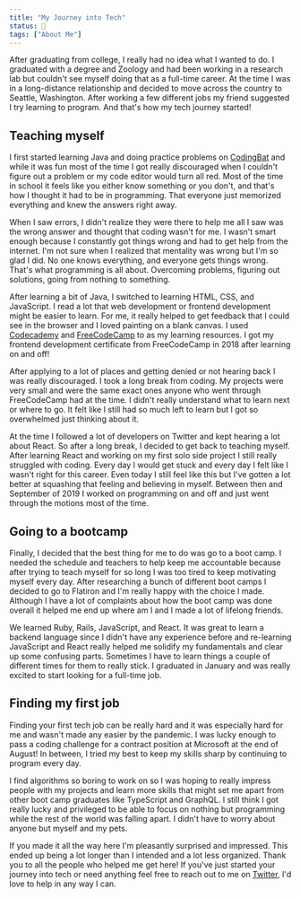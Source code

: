 ```yaml
---
title: "My Journey into Tech"
status: 🌻
tags: ["About Me"]
---
```


After graduating from college, I really had no idea what I wanted to do. I graduated with a degree and Zoology and had been working in a research lab but couldn't see myself doing that as a full-time career. At the time I was in a long-distance relationship and decided to move across the country to Seattle, Washington. After working a few different jobs my friend suggested I try learning to program. And that's how my tech journey started!

## Teaching myself

I first started learning Java and doing practice problems on [CodingBat](https://codingbat.com/java) and while it was fun most of the time I got really discouraged when I couldn't figure out a problem or my code editor would turn all red. Most of the time in school it feels like you either know something or you don't, and that's how I thought it had to be in programming. That everyone just memorized everything and knew the answers right away. 

When I saw errors, I didn't realize they were there to help me all I saw was the wrong answer and thought that coding wasn't for me. I wasn't smart enough because I constantly got things wrong and had to get help from the internet. I'm not sure when I realized that mentality was wrong but I'm so glad I did. No one knows everything, and everyone gets things wrong. That's what programming is all about. Overcoming problems, figuring out solutions, going from nothing to something.

After learning a bit of Java, I switched to learning HTML, CSS, and JavaScript. I read a lot that web development or frontend development might be easier to learn. For me, it really helped to get feedback that I could see in the browser and I loved painting on a blank canvas. I used [Codecademy](https://www.codecademy.com/) and [FreeCodeCamp](https://www.freecodecamp.org/) to as my learning resources. I got my frontend development certificate from FreeCodeCamp in 2018 after learning on and off! 

After applying to a lot of places and getting denied or not hearing back I was really discouraged. I took a long break from coding. My projects were very small and were the same exact ones anyone who went through FreeCodeCamp had at the time. I didn't really understand what to learn next or where to go. It felt like I still had so much left to learn but I got so overwhelmed just thinking about it.

At the time I followed a lot of developers on Twitter and kept hearing a lot about React. So after a long break, I decided to get back to teaching myself. After learning React and working on my first solo side project I still really struggled with coding. Every day I would get stuck and every day I felt like I wasn't right for this career. Even today I still feel like this but I've gotten a lot better at squashing that feeling and believing in myself. Between then and September of 2019 I worked on programming on and off and just went through the motions most of the time.

## Going to a bootcamp

Finally, I decided that the best thing for me to do was go to a boot camp. I needed the schedule and teachers to help keep me accountable because after trying to teach myself for so long I was too tired to keep motivating myself every day. After researching a bunch of different boot camps I decided to go to Flatiron and I'm really happy with the choice I made. Although I have a lot of complaints about how the boot camp was done overall it helped me end up where am I and I made a lot of lifelong friends. 

We learned Ruby, Rails, JavaScript, and React. It was great to learn a backend language since I didn't have any experience before and re-learning JavaScript and React really helped me solidify my fundamentals and clear up some confusing parts. Sometimes I have to learn things a couple of different times for them to really stick. I graduated in January and was really excited to start looking for a full-time job.

## Finding my first job 

Finding your first tech job can be really hard and it was especially hard for me and wasn't made any easier by the pandemic. I was lucky enough to pass a coding challenge for a contract position at Microsoft at the end of August! In between, I tried my best to keep my skills sharp by continuing to program every day. 

I find algorithms so boring to work on so I was hoping to really impress people with my projects and learn more skills that might set me apart from other boot camp graduates like TypeScript and GraphQL. I still think I got really lucky and privileged to be able to focus on nothing but programming while the rest of the world was falling apart. I didn't have to worry about anyone but myself and my pets.

If you made it all the way here I'm pleasantly surprised and impressed. This ended up being a lot longer than I intended and a lot less organized. Thank you to all the people who helped me get here! If you've just started your journey into tech or need anything feel free to reach out to me on [Twitter](https://twitter.com/jenkens_), I'd love to help in any way I can.
